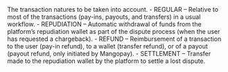 <ResponseField name="Nature" type="array" >    
The transaction natures to be taken into account.  
- REGULAR – Relative to most of the transactions (pay-ins, payouts, and transfers) in a usual workflow.  
- REPUDIATION – Automatic withdrawal of funds from the platform’s repudiation wallet as part of the dispute process (when the user has requested a chargeback).  
- REFUND – Reimbursement of a transaction to the user (pay-in refund), to a wallet (transfer refund), or of a payout (payout refund, only initiated by Mangopay).  
- SETTLEMENT – Transfer made to the repudiation wallet by the platform to settle a lost dispute. 
</ResponseField>
